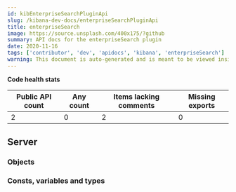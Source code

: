 ```yaml
---
id: kibEnterpriseSearchPluginApi
slug: /kibana-dev-docs/enterpriseSearchPluginApi
title: enterpriseSearch
image: https://source.unsplash.com/400x175/?github
summary: API docs for the enterpriseSearch plugin
date: 2020-11-16
tags: ['contributor', 'dev', 'apidocs', 'kibana', 'enterpriseSearch']
warning: This document is auto-generated and is meant to be viewed inside our experimental, new docs system. Reach out in #docs-engineering for more info.
---
```







**Code health stats**

| Public API count  | Any count | Items lacking comments | Missing exports | 
|-------------------|-----------|------------------------|-----------------|
| 2 | 0 | 2 | 0 |

## Server

### Objects
<DocDefinitionList data={enterpriseSearchObj.server.objects}/>

### Consts, variables and types
<DocDefinitionList data={enterpriseSearchObj.server.misc}/>

